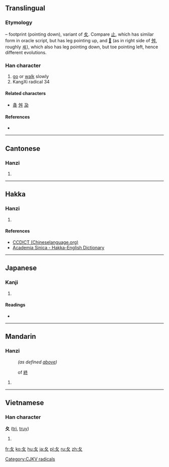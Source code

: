 {{also|攵|夊}}
==Translingual==
{{stroke order|type=animate}}

===Etymology===
{{liushu|p}} – footprint (pointing down), variant of [[夊]]. Compare [[止]], which has similar form in oracle script, but has leg pointing up, and [[𡕒]] (as in right side of [[舛]], roughly [[ヰ]]), which also has leg pointing down, but toe pointing left, hence different evolutions.

{{Han etyl}}

===Han character===
{{Han char|rn=34|rad=夂|as=00|sn=3|four=|canj=竹水 (HE), X竹水 (XHE)}}

# [[go]] or [[walk]] slowly
# KangXi radical 34

====Related characters====
* [[夅]] [[舛]] [[夃]]

====References====
* {{Han ref|kx=0244.170|dkj=05691|dj=0484.220|hdz=20867.150|uh=5902|ud=22786}}

----

==Cantonese==

===Hanzi===
{{yue-hanzi|jyut=[[gau2]], [[zi1]]|y=gau2, ji1}}

# {{defn|lang=yue|sort=夂00}}

----

==Hakka==

===Hanzi===
{{hak-hanzi|poj=chí|gd=tje<sup>5</sup> [Meixian], chi<sup>5</sup> [Hailu]|hpy=}}

# {{defn|lang=hak|sort=夂00}}

====References====
*[http://www.chinalanguage.com/dictionaries/?mode=view&view=chardict&query=%E5%A4%82 CCDICT (Chineselanguage.org)]
*[http://minhakka.ling.sinica.edu.tw/bkg/hakyin/search.php?DETAIL=1&LIMIT=id=1149&dbname=su_tian_1&graph=2 Academia Sinica - Hakka-English Dictionary]

----

==Japanese==

===Kanji===
{{ja-kanji|grade=9|rs=夂00}}

# {{defn|lang=ja|sort=夂00}}

====Readings====
* {{ja-readings|on=[[ち]] (chi), [[しゅう]] (shū), [[しゅ]] (shu)|kun=[[おくれる]] (okureru)}}

----

==Mandarin==

===Hanzi===
{{cmn-hanzi|pin=[[chǔ]] ([[chu3]]), [[zhǐ]] ([[zhi3]])|wg=ch'u<sup>3</sup>, chih<sup>3</sup>}}
: {{context|archaic|lang=cmn}} ''(as defined [[#Han character|above]])''

{{cmn-hanzi|pin=[[chǔ]] ([[chu3]]), [[zhǐ]] ([[zhi3]])|wg=ch'u<sup>3</sup>, chih<sup>3</sup>}}
: {{context|archaic|lang=cmn}} of [[終]]

# {{defn|lang=cmn}}

----

==Vietnamese==

===Han character===
'''夂''' ([[tri]], [[truy]])

# {{defn|lang=vi}}

[[Category:CJKV radicals]]

[[fr:夂]]
[[ko:夂]]
[[hu:夂]]
[[ja:夂]]
[[pl:夂]]
[[ru:夂]]
[[zh:夂]]